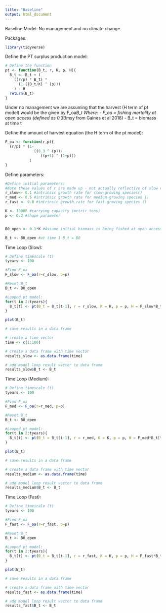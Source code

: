 ```yaml
---
title: "Baseline"
output: html_document
---
```


Baseline Model: No management and no climate change


Packages:
```r
library(tidyverse)
```


Define the PT surplus production model:
```r

# Define the function
pt <- function(B_t, r, K, p, H){
  B_t <- B_t + (
    ((r/p) * B_t) *
      (1-((B_t/K) ^ (p)))
    ) - H
  return(B_t)
}

```

Under no management we are assuming that the harvest (H term of pt model) would be the given by F_oa*B_t
Where: 
 - F_oa = fishing mortality at open access (defined as 0.3*Bmsy from Gaines et al 2018)
 - B_t = biomass at time t

Define the amount of harvest equation (the H term of the pt model): 
```r
F_oa <- function(r,p){
  (r/p) * (1-
             ((0.3 ^ (p))/
                ((p+1) ^ (1+p)))
           )
}

```


Define parameters:
```r
#Define initial parameters:
#Note these values of r are made up - not actually reflective of slow vs fast growing species; need to find this still
r_slow<- 0.1 #intrinsic growth rate for slow-growing species()
r_med <- 0.5 #intrinsic growth rate for medium-growing species ()
r_fast <- 0.8 #intrinsic growth rate for fast-growing species ()

K <- 10000 #carrying capacity (metric tons)
p <- 0.2 #shape parameter 


B0_open <- 0.1*K #Assume initial biomass is being fished at open access

B_t <- B0_open #at time 1 B_t = B0


```


Time Loop (Slow):
```r
# Define timescale (t)
tyears <- 100

#Find F_oa
F_slow <- F_oa(r=r_slow, p=p)

#Reset B_t
B_t <- B0_open

#Looped pt model:
for(t in 2:tyears){
  B_t[t] <- pt(B_t = B_t[t-1], r = r_slow, K = K, p = p, H = F_slow*B_t[t-1])
}

plot(B_t)

# save results in a data frame

# create a time vector
time <- c(1:100)

# create a data frame with time vector
results_slow <- as.data.frame(time)

# add model loop result vector to data frame
results_slow$B_t <- B_t

```


Time Loop (Medium):
```r
# Define timescale (t)
tyears <- 100

#Find F_oa
F_med <- F_oa(r=r_med, p=p)

#Reset B_t
B_t <- B0_open

#Looped pt model:
for(t in 2:tyears){
  B_t[t] <- pt(B_t = B_t[t-1], r = r_med, K = K, p = p, H = F_med*B_t[t-1])
}

plot(B_t)

# save results in a data frame

# create a data frame with time vector
results_medium <- as.data.frame(time)

# add model loop result vector to data frame
results_medium$B_t <- B_t

```


Time Loop (Fast):
```r
# Define timescale (t)
tyears <- 100

#Find F_oa
F_fast <- F_oa(r=r_fast, p=p)

#Reset B_t
B_t <- B0_open

#Looped pt model:
for(t in 2:tyears){
  B_t[t] <- pt(B_t = B_t[t-1], r = r_fast, K = K, p = p, H = F_fast*B_t[t-1])
}

plot(B_t)

# save results in a data frame

# create a data frame with time vector
results_fast <- as.data.frame(time)

# add model loop result vector to data frame
results_fast$B_t <- B_t
```



